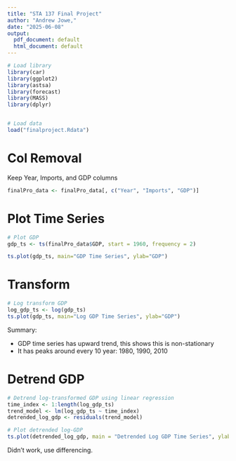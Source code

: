 ```yaml
---
title: "STA 137 Final Project"
author: "Andrew Jowe,"
date: "2025-06-08"
output:
  pdf_document: default
  html_document: default
---
```


```r
# Load library
library(car)
library(ggplot2)
library(astsa)
library(forecast)
library(MASS)
library(dplyr)


# Load data
load("finalproject.Rdata")
```

# Col Removal
Keep Year, Imports, and GDP columns
```r
finalPro_data <- finalPro_data[, c("Year", "Imports", "GDP")]
```

# Plot Time Series
```r
# Plot GDP
gdp_ts <- ts(finalPro_data$GDP, start = 1960, frequency = 2)

ts.plot(gdp_ts, main="GDP Time Series", ylab="GDP")
```

# Transform

```r
# Log transform GDP
log_gdp_ts <- log(gdp_ts)
ts.plot(gdp_ts, main="Log GDP Time Series", ylab="GDP")
```

Summary:

- GDP time series has upward trend, this shows this is non-stationary
- It has peaks around every 10 year: 1980, 1990, 2010

# Detrend GDP

```r
# Detrend log-transformed GDP using linear regression
time_index <- 1:length(log_gdp_ts)
trend_model <- lm(log_gdp_ts ~ time_index)
detrended_log_gdp <- residuals(trend_model)

# Plot detrended log-GDP
ts.plot(detrended_log_gdp, main = "Detrended Log GDP Time Series", ylab = "Detrended Log-GDP")
```

Didn't work, use differencing.